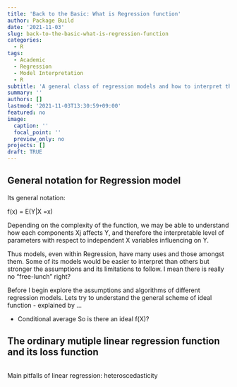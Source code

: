 ```yaml
---
title: 'Back to the Basic: What is Regression function'
author: Package Build
date: '2021-11-03'
slug: back-to-the-basic-what-is-regression-function
categories:
  - R
tags:
  - Academic
  - Regression 
  - Model Interpretation
  - R
subtitle: 'A general class of regression models and how to interpret these models'
summary: ''
authors: []
lastmod: '2021-11-03T13:30:59+09:00'
featured: no
image:
  caption: ''
  focal_point: ''
  preview_only: no
projects: []
draft: TRUE
---
```


## General notation for Regression model

Its general notation:

f(x) = E(Y|X =x) 

Depending on the complexity of the function, we may be able to understand how each components Xj affects Y, and therefore the interpretable level of parameters with respect to independent X variables influencing on Y. 

Thus models, even within Regression, have many uses and those amongst them. Some of its models would be easier to interpret than others but stronger the assumptions and its limitations to follow. I mean there is really no "free-lunch" right? 

Before I begin explore the assumptions and algorithms of different regression models. Lets try to understand the general scheme of ideal function - explained by ...

* Conditional average 
So is there an ideal f(X)? 


## The ordinary mutiple linear regression function and its loss function 


```r

```

Main pitfalls of linear regression: heteroscedasticity 
